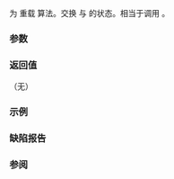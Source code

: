 {{cpp/title|swap&lt;small&gt;(std::function)&lt;/small&gt;}}
{{cpp/utility/functional/function/navbar}}
{{dcl begin}}
{{dcl header|functional}}
{{dcl|since=c++11|
template&lt; class R, class... Args &gt;
void swap( std::function&lt;R(Args...)&gt;&amp; lhs, std::function&lt;R(Args...)&gt;&amp; rhs ) noexcept;
}}
{{dcl end}}

为 {{lc|std::function}} 重载 {{lc|std::swap}} 算法。交换 {{c|lhs}} 与 {{c|rhs}} 的状态。相当于调用 {{c|lhs.swap(rhs)}}。

===参数===
{{par begin}}
{{par|lhs, rhs|要交换状态的多态函数包装器}}
{{par end}}

===返回值===
（无）

===示例===
{{example
|code=
#include &lt;functional&gt;
#include &lt;iostream&gt;

void foo(const char* str, int x)
{
    std::cout &lt;&lt; "foo(\"" &lt;&lt; str &lt;&lt; "\", " &lt;&lt; x &lt;&lt; ")\n";
}

void bar(const char* str, int x)
{
    std::cout &lt;&lt; "bar(\"" &lt;&lt; str &lt;&lt; "\", " &lt;&lt; x &lt;&lt; ")\n";
}

int main()
{
    std::function&lt;void(const char*, int)&gt; f1{foo};
    std::function&lt;void(const char*, int)&gt; f2{bar};

    f1("f1", 1);
    f2("f2", 2);

    std::cout &lt;&lt; "std::swap(f1, f2);\n";
    std::swap(f1, f2);

    f1("f1", 1);
    f2("f2", 2);
}
|output=
foo("f1", 1)
bar("f2", 2)
std::swap(f1, f2);
bar("f1", 1)
foo("f2", 2)
}}

===缺陷报告===
{{dr list begin}}
{{dr list item|wg=lwg|dr=2062|std=C++11|before=未要求 {{tt|swap}} 对 {{tt|function}} 的重载为 noexcept|after=已要求}}
{{dr list end}}

===参阅===
{{dsc begin}}
{{dsc inc|cpp/utility/functional/function/dsc swap}}
{{dsc inc|cpp/utility/functional/move_only_function/dsc swap2}}
{{dsc end}}

{{langlinks|de|en|es|fr|it|ja|pt|ru}}
